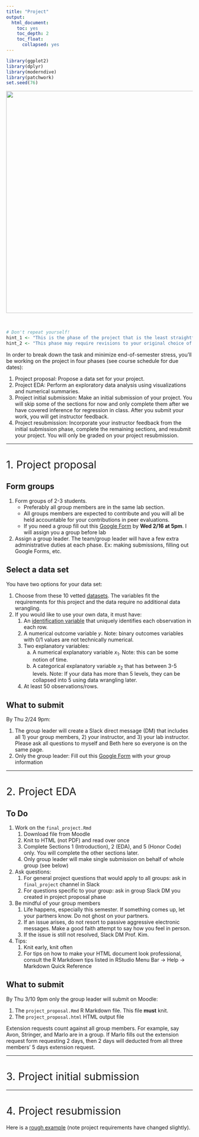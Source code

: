 ```yaml
---
title: "Project"
output:
  html_document:
    toc: yes
    toc_depth: 2
    toc_float:
      collapsed: yes
---
```


<style>
h1{font-weight: 400;}
</style>

```r
library(ggplot2)
library(dplyr)
library(moderndive)
library(patchwork)
set.seed(76)
```

<center>
![](static/images/pipeline.png){ width=600px }
</center>
</br>

```r
# Don't repeat yourself!
hint_1 <- "This is the phase of the project that is the least straightforward. Thus, we recommend you start early and get help during the various 220 office hours posted on Moodle early and often."
hint_2 <- "This phase may require revisions to your original choice of data and visits to the Spinelli tutoring center for help with data wrangling. "
```


In order to break down the task and minimize end-of-semester stress, you'll be working on the project in four phases (see course schedule for due dates):

1. Project proposal: Propose a data set for your project.
1. Project EDA: Perform an exploratory data analysis using visualizations and numerical summaries.
1. Project initial submission: Make an initial submission of your project. You will skip some of the sections for now and only complete them after we have covered inference for regression in class. After you submit your work, you will get instructor feedback.
1. Project resubmission: Incorporate your instructor feedback from the initial submission phase, complete the remaining sections, and resubmit your project. You will only be graded on your project resubmission. 


***


# 1. Project proposal {#proposal} 

<!--
Notes to future self: 

* Forming groups
    + ABSOLUTELY SPLIT the "form groups" and "find data" phases into two parts. 
    Assigning them at the same time causes the following problem: we don't
    know which individuals need a group until really late, leaving not much time to
    find data. Split the "form groups" into it's own phase, and do this early.
    + Stretch goal: Instead of assigning groups at random to people who need them,
    IF you have the mental bandwidth, use a blocked randomization scheme. For ex: by
    major or some interest (sports team, hometown, etc). That way there will be less
    potential for disagreement over what dataset to use, which Adriana B. pointed
    out happened in her 192 mini-project 3.
* Finding data: Students have NO CLUE how to search for data and we suffer from curse of 
knowledge. So next time
    + Have the Data Counselor comes to a lab and live-demo finding data.
    + As a problem set/lab, have students each find their own dataset with minimal
    restrictions (which they can later bring to table for data collection phase).
    Put it on a Google Sheet so that everyone finds a dataset. And add "why do you
    think it's interesting"
--> 


## Form groups

1. Form groups of 2-3 students.
    + Preferably all group members are in the same lab section.
    + All groups members are expected to contribute and you will all be held accountable for your contributions in peer evaluations.
    + If you need a group fill out this [Google Form](https://docs.google.com/forms/d/e/1FAIpQLSedfpweiZMki1J9MVeer8P1WBwVdGLF39hsVrQ4LlEor-5S_A/viewform){target="_blank"} by **Wed 2/16 at 5pm**. I will assign you a group before lab
1. Assign a group leader. The team/group leader will have a few extra administrative duties at each phase. Ex: making submissions, filling out Google Forms, etc.


## Select a data set

You have two options for your data set:

1. Choose from these 10 vetted [datasets](https://docs.google.com/document/d/1RkDW6ngTVbvZt98E8PTQAb32U2uJt7vT4d9HjxLYwUw/edit){target="_blank"}. The variables fit the requirements for this project and the data require no additional data wrangling.
1. If you would like to use your own data, it must have:
    1. An [identification variable](https://moderndive.com/1-getting-started.html#identification-vs-measurement-variables){target="_blank"} that uniquely identifies each observation in each row. 
    1. A numerical outcome variable $y$. Note: binary outcomes variables with 0/1 values are not technically numerical.
    1. Two explanatory variables:
        a) A numerical explanatory variable $x_1$. Note: this can be some notion of time.
        a) A categorical explanatory variable $x_2$ that has between 3-5 levels. Note: If your data has more than 5 levels, they can be collapsed into 5 using data wrangling later.
    1. At least 50 observations/rows.


## What to submit

By Thu 2/24 9pm:

1. The group leader will create a Slack direct message (DM) that includes all 1) your group members, 2) your instructor, and 3) your lab instructor. Please ask all questions to myself and Beth here so everyone is on the same page. 
1. Only the group leader: Fill out this [Google Form](https://docs.google.com/forms/d/e/1FAIpQLSd9P4jEhBzHQga-EX7_Vz0MOia2YgxlDu6wD96TzT0YSmYbCA/viewform){target="_blank"} with your group information



***



# 2. Project EDA {#EDA}

## To Do

1. Work on the `final_project.Rmd`
    1. Download file from Moodle
    1. Knit to HTML (not PDF) and read over once
    1. Complete Sections 1 (Introduction), 2 (EDA), and 5 (Honor Code) only. You will complete the other sections later.
    1. Only group leader will make single submission on behalf of whole group (see below)
1. Ask questions:
    1. For general project questions that would apply to all groups: ask in `final_project` channel in Slack
    1. For questions specific to your group: ask in group Slack DM you created in project proposal phase
1. Be mindful of your group members
    1. Life happens, especially this semester. If something comes up, let your partners know. Do not ghost on your partners.
    1. If an issue arises, do not resort to passive aggressive electronic messages. Make a good faith attempt to say how you feel in person.
    1. If the issue is still not resolved, Slack DM Prof. Kim.
1. Tips:
    1. Knit early, knit often
    1. For tips on how to make your HTML document look professional, consult the R Markdown tips listed in RStudio Menu Bar -> Help -> Markdown Quick Reference



## What to submit

By Thu 3/10 9pm only the group leader will submit on Moodle:

1. The `project_proposal.Rmd` R Markdown file. This file **must** knit.
1. The `project_proposal.html` HTML output file

Extension requests count against all group members. For example, say Avon, Stringer, and Marlo are in a group. If Marlo fills out the extension request form requesting 2 days, then 2 days will deducted from all three members' 5 days extension request. 


<!--

1. The Spinelli Center evening tutoring hours on Sun-Thurs 7-9pm. All student tutors there have taken [SDS 192 Data Science](https://www.smith.edu/academics/academic-program/curriculum/course-search?term=Spring+2020&dept=Statistical+and+Data+Sciences&instr=&credits=&course_numb=192&course_keywd=&op=Submit&form_build_id=form-wFN3QGp-YpOHvSETMIKm1Wzwq1snu0oWeSR1I3dUByQ&form_id=campus_course_search_basic_search_form){target="_blank"} and can thus help you get the data into the appropriate format. 
1. Check out ModernDive Appendix C on [data wrangling "tips & tricks"](https://moderndive-bert.netlify.com/c-appendixc){target="_blank"}, where you'll find example code on:
    + C.1.1 Dealing with `NA` missing values
    + C.1.3 Showing money on an axis in a plot
    + C.1.4 Changing values inside cells
    + C.1.5 Converting a numerical variable to a categorical one
    + C.1.6 Computing proportions
    + C.1.7 Dealing with `%`, commas, and `$` symbols in your data

-->


***





# 3. Project initial submission {#submission}


<!--

As stated above, we have four goals for this project, and at this point in the process (i.e. after phase two submission) we believe that each statistician in SDS/MTH 220 has explicit experience with at least one of the goals. So for the third “Project Submission”  phase of the project **each** student will be submitting a 1000 and 1200 word reflection piece on your experience. Action items:

1. Begin by taking a few notes on your experience so far. A few things you might want to consider are:
    + What went really well so far?
    + What were unexpected challenges for you and your team?
    + What do you wish you had done differently so far? 
1. Then with these notes in mind, read the feedback from Phase 2 (to be delivered by Mon 4/6) and review the feedback from Phase 1. Does the feedback surprise you? Compare and contrast the feedback with your notes. 
1. Now is the time to loop in your group. Have a discussion over either Zoom or Slack about (1) the goals for the project and (2) the feedback. It’s completely normal if each of you resonate with a different goal. Even though you have worked in a group, you are a collection of individuals with different experiences. 
1. With all of this in mind, respond to the following prompt:

> This project has 4 original goals in mind. Select at least one of these goals and discuss how your work so far on the project has already accomplished this goal. Note that we are asking you to write authentically about your experience so far, not to tell us what you think we want to hear. 

There are a few logistics:

* You will write your paper following the instructions in this [template Google Doc](https://docs.google.com/document/d/1fMXLAWDMehHWaFp1cOtRcD-pf2aJEnmgQnkcAwQ6Syk/){target="_blank"}. It needs to be between 1000 and 1200 words.
* Your paper must be written by you, but in the footnote please note when you met with your group and one topic that your group discussed that was not included in your reflection piece.

-->


***



# 4. Project resubmission {#resubmission}

Here is a [rough example](static/project/final_project_example.html){target="_blank"} (note project requirements have changed slightly). <!--The corresponding R Markdown file is <a href="static/project/final_project_example.Rmd" download>here</a>-->

